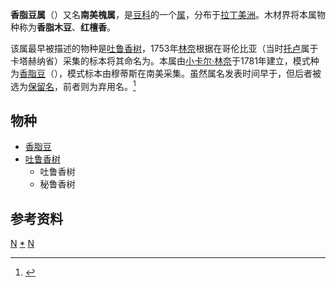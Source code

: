 {{Automatic taxobox
| taxon = Myroxylon
| authority = [[L.f.|L.f.]], 1781
| image = Myroxylon_balsamum_-_Köhler–s_Medizinal-Pflanzen-140.jpg
| image_caption= Koehler的《药用植物》(1887)中的[[吐鲁香树|吐鲁香树]]
}}

'''香脂豆属'''（{{lang-xm|Myroxylon}}）又名'''南美槐属'''，是[[豆科|豆科]]的一个[[属|属]]，分布于[[拉丁美洲|拉丁美洲]]。木材界将本属物种称为'''香脂木豆'''、'''红檀香'''。

该属最早被描述的物种是[[吐鲁香树|吐鲁香树]]，1753年[[林奈|林奈]]根据在哥伦比亚{{le|卡塔赫纳省|Cartagena Province}}（当时[[托卢|托卢]]属于卡塔赫纳省）采集的标本将其命名为{{sname|''Toluifera balsamum''}}。本属由[[小卡尔·林奈|小卡尔·林奈]]于1781年建立，模式种为[[香脂豆|香脂豆]]（{{lang-xm|Myroxylon peruiferum}}），模式标本由穆蒂斯在南美采集。虽然属名{{sname|''Toluifera''}}发表时间早于{{sname|''Myroxylon''}}，但后者被选为[[保留名|保留名]]，前者则为弃用名。<ref>{{Cite journal|title=A revision of the genus ''Myroxylon'' (Leguminosae: Papilionoideae)|url=http://link.springer.com/10.1007/s12225-015-9604-7|last=Sartori|first=Ângela Lúcia Bagnatori|last2=Lewis|first2=Gwilym P.|date=2015-12|journal=Kew Bulletin|issue=4|doi=10.1007/s12225-015-9604-7|volume=70|pages=48|issn=0075-5974|last3=de Freitas Mansano|first3=Vidal|last4=de Azevedo Tozzi|first4=Ana Maria Goulart}}</ref>

==物种==
*[[香脂豆|香脂豆]] {{sname|''Myroxylon peruiferum''}}
*[[吐鲁香树|吐鲁香树]] {{sname|''Myroxylon balsamum''}}
**吐鲁香树 {{sname|''Myroxylon balsamum'' var. ''balsamum''}}
**秘鲁香树 {{sname|''Myroxylon balsamum'' var. ''pereirae''}}

==参考资料==
{{reflist}}

{{Taxonbar|from=Q589643}}

[[Category:豆科|N]]
[[Category:香脂豆属|*]]
[[Category:1781年描述的分类群|N]]